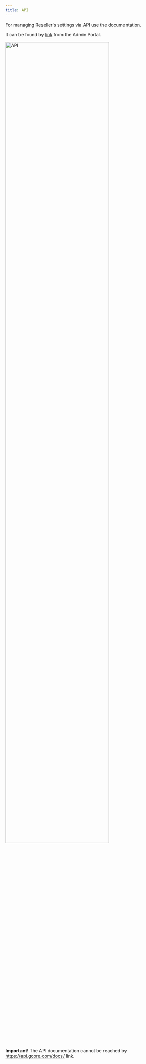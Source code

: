```yaml
---
title: API
---
```


For managing Reseller's settings via API use the documentation.

It can be found by <a href="https://api.gcore.com/docs/iam_resellers" target="_blank">link</a> from the Admin Portal.

<Frame>
<img src="https://assets.gcore.pro/docs/reseller-support/api/api-documentation-10.png" alt="API" width="80%"/>
</Frame>

**Important!** The API documentation cannot be reached by https://api.gcore.com/docs/ link.